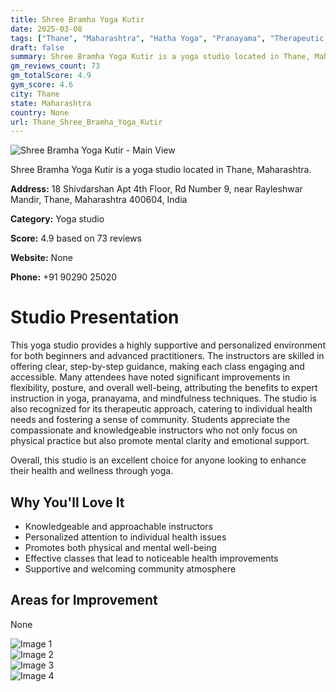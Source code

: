 ```yaml
---
title: Shree Bramha Yoga Kutir
date: 2025-03-08
tags: ["Thane", "Maharashtra", "Hatha Yoga", "Pranayama", "Therapeutic Yoga", "supportive atmosphere", "personalized guidance", "Thane"]  
draft: false
summary: Shree Bramha Yoga Kutir is a yoga studio located in Thane, Maharashtra.
gm_reviews_count: 73
gm_totalScore: 4.9
gym_score: 4.6
city: Thane
state: Maharashtra
country: None
url: Thane_Shree_Bramha_Yoga_Kutir
---
```


<div className="aspect-[16/9] relative my-8">
  <img 
    src="https://lh5.googleusercontent.com/p/AF1QipMsImRUntUtpkOh5ay46FxMDtd8TemhjLV5_PIR=w1920-h1080-k-no"
    alt="Shree Bramha Yoga Kutir - Main View"
    className="object-cover absolute inset-0 w-full h-full rounded-lg"
  />
</div>

Shree Bramha Yoga Kutir is a yoga studio located in Thane, Maharashtra.

**Address:** 18 Shivdarshan Apt 4th Floor, Rd Number 9, near Rayleshwar Mandir, Thane, Maharashtra 400604, India

**Category:** Yoga studio

**Score:** 4.9 based on 73 reviews

**Website:** None

**Phone:** +91 90290 25020

# Studio Presentation

This yoga studio provides a highly supportive and personalized environment for both beginners and advanced practitioners. The instructors are skilled in offering clear, step-by-step guidance, making each class engaging and accessible. Many attendees have noted significant improvements in flexibility, posture, and overall well-being, attributing the benefits to expert instruction in yoga, pranayama, and mindfulness techniques. The studio is also recognized for its therapeutic approach, catering to individual health needs and fostering a sense of community. Students appreciate the compassionate and knowledgeable instructors who not only focus on physical practice but also promote mental clarity and emotional support.

Overall, this studio is an excellent choice for anyone looking to enhance their health and wellness through yoga.

## Why You'll Love It

- Knowledgeable and approachable instructors
- Personalized attention to individual health issues
- Promotes both physical and mental well-being
- Effective classes that lead to noticeable health improvements
- Supportive and welcoming community atmosphere

## Areas for Improvement

None

<div className="grid grid-cols-1 xl:grid-cols-2 gap-4 my-8">
<div className="aspect-[4/3] relative"><img src="https://lh5.googleusercontent.com/p/AF1QipPT2fudg0zDcexewJtT92g3UZPnEEVzCzmcWVXF=w1920-h1080-k-no" alt="Image 1" className="object-cover absolute inset-0 w-full h-full rounded-lg" /></div>
<div className="aspect-[4/3] relative"><img src="https://lh5.googleusercontent.com/p/AF1QipPdJcE7w3X1le_CplhNZk9zAQ5fK-iNzSwcSop0=w1920-h1080-k-no" alt="Image 2" className="object-cover absolute inset-0 w-full h-full rounded-lg" /></div>
<div className="aspect-[4/3] relative"><img src="https://lh5.googleusercontent.com/p/AF1QipMwVeg4DfogOsq2Eej5c6BakoJ1hrUrShsoLyK7=w1920-h1080-k-no" alt="Image 3" className="object-cover absolute inset-0 w-full h-full rounded-lg" /></div>
<div className="aspect-[4/3] relative"><img src="https://streetviewpixels-pa.googleapis.com/v1/thumbnail?panoid=W0HWs6dgYednQsv2qZC2DA&cb_client=maps_sv.tactile.gps&w=203&h=100&yaw=186.13571&pitch=0&thumbfov=100" alt="Image 4" className="object-cover absolute inset-0 w-full h-full rounded-lg" /></div>
</div>